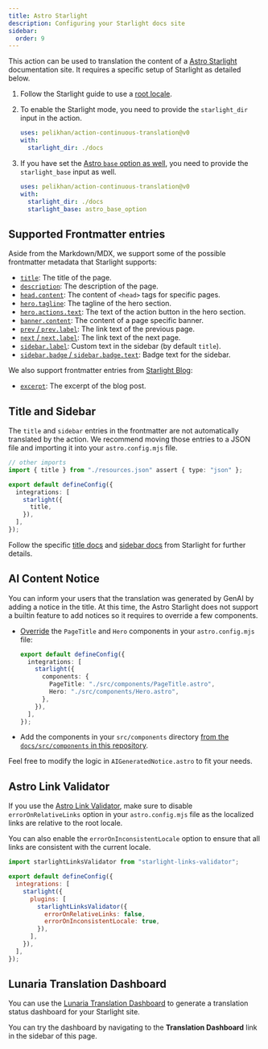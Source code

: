 ```yaml
---
title: Astro Starlight
description: Configuring your Starlight docs site
sidebar:
  order: 9
---
```



This action can be used to translation the content of a [Astro Starlight](https://starlight.astro.build/) documentation site.
It requires a specific setup of Starlight as detailed below.

<Steps>

1.  Follow the Starlight guide to use a [root locale](https://starlight.astro.build/guides/i18n/#use-a-root-locale).

2.  To enable the Starlight mode, you need to provide the `starlight_dir` input in the action.

    ```yaml title=".github/workflows/ct.yml" "starlight_dir: ./docs"
    uses: pelikhan/action-continuous-translation@v0
    with:
      starlight_dir: ./docs
    ```

3.  If you have set the [Astro `base` option as well](https://docs.astro.build/en/reference/configuration-reference/#base),
    you need to provide the `starlight_base` input as well.

    ```yaml title=".github/workflows/ct.yml" "starlight_base: astro_base_option"
    uses: pelikhan/action-continuous-translation@v0
    with:
      starlight_dir: ./docs
      starlight_base: astro_base_option
    ```

</Steps>

## Supported Frontmatter entries

Aside from the Markdown/MDX, we support some of the possible frontmatter metadata that Starlight supports:

- [`title`](https://starlight.astro.build/reference/frontmatter/#title-required): The title of the page.
- [`description`](https://starlight.astro.build/reference/frontmatter/#description): The description of the page.
- [`head.content`](https://starlight.astro.build/reference/frontmatter/#head): The content of `<head>` tags for specific pages.
- [`hero.tagline`](https://starlight.astro.build/reference/frontmatter/#hero): The tagline of the hero section.
- [`hero.actions.text`](https://starlight.astro.build/reference/frontmatter/#hero): The text of the action button in the hero section.
- [`banner.content`](https://starlight.astro.build/reference/frontmatter/#banner): The content of a page specific banner.
- [`prev` / `prev.label`](https://starlight.astro.build/reference/frontmatter/#prev): The link text of the previous page.
- [`next` / `next.label`](https://starlight.astro.build/reference/frontmatter/#next): The link text of the next page.
- [`sidebar.label`](https://starlight.astro.build/reference/frontmatter/#sidebar): Custom text in the sidebar (by default `title`).
- [`sidebar.badge` / `sidebar.badge.text`](https://starlight.astro.build/reference/frontmatter/#badge): Badge text for the sidebar.

We also support frontmatter entries from [Starlight Blog](https://starlight-blog-docs.vercel.app/):

- [`excerpt`](https://starlight-blog-docs.vercel.app/guides/frontmatter/#excerpt): The excerpt of the blog post.

## Title and Sidebar

The `title` and `sidebar` entries in the frontmatter are not automatically translated by the action.
We recommend moving those entries to a JSON file and importing it into your `astro.config.mjs` file.

```ts title="astro.config.mjs" {2} /title(?=,)/
// other imports
import { title } from "./resources.json" assert { type: "json" };

export default defineConfig({
  integrations: [
    starlight({
      title,
    }),
  ],
});
```

Follow the specific [title docs](https://starlight.astro.build/guides/i18n/#translate-the-site-title) and [sidebar docs](https://starlight.astro.build/guides/sidebar/) from Starlight for further details.

## AI Content Notice

You can inform your users that the translation was generated by GenAI by
adding a notice in the title. At this time, the Astro Starlight does not support a builtin feature to add notices
so it requires to override a few components.

- [Override](https://starlight.astro.build/guides/overriding-components/#how-to-override) the `PageTitle` and `Hero` components in your `astro.config.mjs` file:

  ```ts title="astro.config.mjs"
  export default defineConfig({
    integrations: [
      starlight({
        components: {
          PageTitle: "./src/components/PageTitle.astro",
          Hero: "./src/components/Hero.astro",
        },
      }),
    ],
  });
  ```

- Add the components in your `src/components` directory [from the `docs/src/components` in this repository](https://github.com/pelikhan/action-continuous-translation/tree/main/docs/src/components).

Feel free to modify the logic in `AIGeneratedNotice.astro` to fit your needs.

## Astro Link Validator

If you use the [Astro Link Validator](https://github.com/HiDeoo/starlight-links-validator),
make sure to disable `errorOnRelativeLinks` option in your `astro.config.mjs` file
as the localized links are relative to the root locale.

You can also enable the `errorOnInconsistentLocale` option to ensure that all links are consistent with the current locale.

```js title="astro.config.mjs" "errorOnRelativeLinks: false"
import starlightLinksValidator from "starlight-links-validator";

export default defineConfig({
  integrations: [
    starlight({
      plugins: [
        starlightLinksValidator({
          errorOnRelativeLinks: false,
          errorOnInconsistentLocale: true,
        }),
      ],
    }),
  ],
});
```

## Lunaria Translation Dashboard

You can use the [Lunaria Translation Dashboard](https://lunaria.dev/integrations/starlight/) to generate
a translation status dashboard for your Starlight site.

You can try the dashboard by navigating to the **Translation Dashboard** link in the sidebar of this page.
